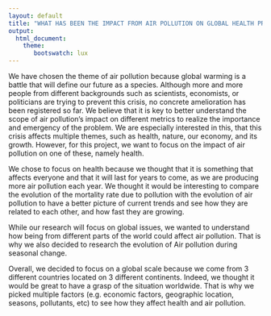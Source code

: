 ---
layout: default
title: "WHAT HAS BEEN THE IMPACT FROM AIR POLLUTION ON GLOBAL HEALTH PROBLEMS FROM 1990 TO PRESENT?"
output: 
  html_document:
    theme: 
       bootswatch: lux
---
We have chosen the theme of air pollution because global warming is a battle that will define our future as a species. Although more and more people from different backgrounds such as scientists, economists, or politicians are trying to prevent this crisis, no concrete amelioration has been registered so far. We believe that it is key to better understand the scope of air pollution’s impact on different metrics to realize the importance and emergency of the problem. We are especially interested in this, that this crisis affects multiple themes, such as health, nature, our economy, and its growth. However, for this project, we want to focus on the impact of air pollution on one of these, namely health. 

We chose to focus on health because we thought that it is something that affects everyone and that it will last for years to come, as we are producing more air pollution each year. We thought it would be interesting to compare the evolution of the mortality rate due to pollution with the evolution of air pollution to have a better picture of current trends and see how they are related to each other, and how fast they are growing.

While our research will focus on global issues, we wanted to understand how being from different parts of the world could affect air pollution. That is why we also decided to research the evolution of Air pollution during seasonal change. 

Overall, we decided to focus on a global scale because we come from 3 different countries located on 3 different continents. Indeed, we thought it would be great to have a grasp of the situation worldwide. That is why we picked multiple factors (e.g. economic factors, geographic location, seasons, pollutants, etc) to see how they affect health and air pollution.